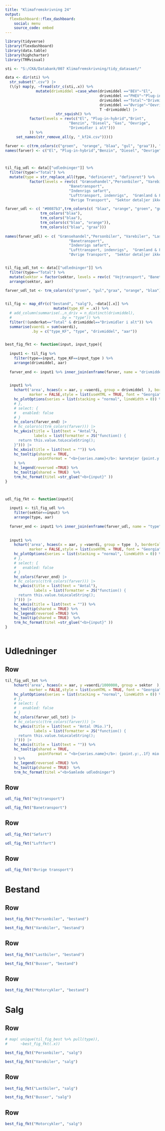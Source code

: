```yaml
---
title: "Klimafremskrivning 24"
output: 
  flexdashboard::flex_dashboard:
    social: menu
    source_code: embed
---
```


```r

library(tidyverse)
library(flexdashboard)
library(data.table)
library(highcharter)
library(TRMvisual)

sti <- "S:/CKA/Databank/007 Klimafremskrivning/tidy_datasaet/"

data <- dir(sti) %>% 
  str_subset(".csv") |> 
  (\(y) map(y, ~fread(str_c(sti,.x)) %>% 
              mutate(drivmiddel =case_when(drivmiddel =="BEV"~"El",
                                           drivmiddel =="PHEV"~"Plug-in-hybrid",
                                           drivmiddel =="Total"~"Drivmidler i alt",
                                           drivmiddel =="Øvrige"~"Oevrige",
                                           T ~drivmiddel) |>
                       str_squish() %>% 
           factor(levels = rev(c("El", "Plug-in-hybrid","Brint",
                             "Benzin", "Diesel", "Gas", "Oevrige",
                             "Drivmidler i alt")))
           )) %>% 
     set_names(str_remove_all(y, "_kf24.csv")))()

farver <- c(trm_colors(c("groen",  "orange", "blaa", "gul", "graa")), "#d49e02", "#0087b3") 
names(farver) <- c("El", "Plug-in-hybrid","Benzin", "Diesel", "Oevrige", "Brint", "Gas")



til_fig_udl <- data[["udledninger"]] %>% 
  filter(type!="Total") %>% 
  mutate(type = str_replace_all(type, "definieret", "defineret") %>% 
           factor(levels = rev(c( "Grænsehandel","Personbiler", "Varebiler", "Lastbiler","Busser","Motorcykler",
                             "Banetransport",
                             "Indenrigs søfart",
                             "Lufttransport, indenrigs",  "Grønland & Færøerne",
                             "Øvrige Transport",  "Sektor detaljer ikke defineret"))))

farver_udl <- c( "#0087b3",trm_colors(c( "blaa", "orange", "groen", "gul", "lyseblaa")),
                trm_colors("blaa"),
                trm_colors("blaa"),
                trm_colors(c("blaa", "orange")),
                trm_colors(c("blaa", "graa")))
                
names(farver_udl) <- c( "Grænsehandel","Personbiler", "Varebiler", "Lastbiler","Busser","Motorcykler",
                             "Banetransport",
                             "Indenrigs søfart",
                             "Lufttransport, indenrigs",  "Grønland & Færøerne",
                             "Øvrige Transport",  "Sektor detaljer ikke defineret")


til_fig_udl_tot <- data[["udledninger"]] %>% 
  filter(type=="Total") %>% 
  mutate(sektor = factor(sektor, levels = rev(c( "Vejtransport", "Banetransport", "Luftfart", "Søfart", "Øvrige transport" )))) %>% 
  arrange(sektor, aar)

farver_udl_tot <- trm_colors(c("groen", "gul","graa", "orange", "blaa"))
  

til_fig <- map_dfr(c("bestand", "salg"), ~data[[.x]] %>% 
                      mutate(type_KF = .x)) %>% 
  # add_column(summarise(.,n_driv = n_distinct(drivmiddel),
  #                      .by = "type")) %>% 
  filter(!(underkat=="Total" & drivmiddel=="Drivmidler i alt")) %>% 
  summarise(vaerdi = sum(vaerdi),
            .by = c("type_KF", "type", "drivmiddel", "aar"))


best_fig_fkt <- function(input, input_type){
  
  input1 <- til_fig %>% 
    filter(type==input, type_KF==input_type ) %>% 
    arrange(drivmiddel, aar)
  
  farver_end <- input1 %>% inner_join(enframe(farver, name = "drivmiddel", value = "farve")) %>% distinct(drivmiddel, farve) %>% deframe() %>% unname() %>% as.character()

  
  input1 %>% 
    hchart('area', hcaes(x = aar, y =vaerdi, group = drivmiddel  ), borderColor = 0, 
           marker = FALSE,style = list(useHTML = TRUE, font = "Georgia")) %>%
    hc_plotOptions(series = list(stacking = "normal", lineWidth = 0)) %>% 
    # },
    # select: {
    #   enabled: false
    # }
    hc_colors(farver_end) |>
    # hc_colors(c(trm_colors(farver))) |>
    hc_yAxis(title = list(text = "Antal"),
             labels = list(formatter = JS("function() {
      return this.value.toLocaleString();
    }"))) |> 
    hc_xAxis(title = list(text = "")) %>% 
    hc_tooltip(shared = TRUE,
               pointFormat = "<b>{series.name}</b>: køretøjer {point.y:,.0f}  ({point.percentage:.1f} pct.)) <br>"
    ) %>% 
    hc_legend(reversed =TRUE) %>%
    hc_tooltip(shared = TRUE)  %>% 
    trm_hc_format(titel =str_glue("<b>{input}" ))
}



udl_fig_fkt <- function(input){
  
  input1 <- til_fig_udl %>% 
    filter(sektor==input) %>% 
    arrange(type, aar)
  
  farver_end <- input1 %>% inner_join(enframe(farver_udl, name = "type", value = "farve")) %>% distinct(type, farve) %>% deframe() %>% unname() %>% as.character()
  
  
  input1 %>% 
    hchart('area', hcaes(x = aar, y =vaerdi, group = type  ), borderColor = 0, 
           marker = FALSE,style = list(useHTML = TRUE, font = "Georgia")) %>%
    hc_plotOptions(series = list(stacking = "normal", lineWidth = 0)) %>% 
    # },
    # select: {
    #   enabled: false
    # }
    hc_colors(farver_end) |>
    # hc_colors(c(trm_colors(farver))) |>
    hc_yAxis(title = list(text = "Antal"),
             labels = list(formatter = JS("function() {
      return this.value.toLocaleString();
    }"))) |> 
    hc_xAxis(title = list(text = "")) %>% 
    hc_tooltip(shared = TRUE) %>% 
    hc_legend(reversed =TRUE) %>%
    hc_tooltip(shared = TRUE)  %>% 
    trm_hc_format(titel =str_glue("<b>{input}" ))
}



```



Udledninger {data-orientation=rows data-icon="fa-list"}
===================================== 


Row {data-height=650}
-------------------------------------

```r

til_fig_udl_tot %>% 
    hchart('area', hcaes(x = aar, y =vaerdi/1000000, group = sektor  ), borderColor = 0, 
           marker = FALSE,style = list(useHTML = TRUE, font = "Georgia")) %>%
    hc_plotOptions(series = list(stacking = "normal", lineWidth = 0)) %>% 
    # },
    # select: {
    #   enabled: false
    # }
    hc_colors(farver_udl_tot) |>
    # hc_colors(c(trm_colors(farver))) |>
    hc_yAxis(title = list(text = "Antal (Mio.)"),
             labels = list(formatter = JS("function() {
      return this.value.toLocaleString();
    }"))) |> 
    hc_xAxis(title = list(text = "")) %>% 
    hc_tooltip(shared = TRUE,
               pointFormat = "<b>{series.name}</b>: {point.y:,.1f} mio. t. CO2 ({point.percentage:.1f} pct.) <br>"
    ) %>% 
    hc_legend(reversed =TRUE) %>%
    hc_tooltip(shared = TRUE)  %>% 
    trm_hc_format(titel ="<b>Samlede udledninger")

```



Row {data-height=350}
-------------------------------------

```r
udl_fig_fkt("Vejtransport")
```
    
        
```r
udl_fig_fkt("Banetransport")
```

Row {data-height=350}
-------------------------------------

```r
udl_fig_fkt("Søfart")
```
    
        
```r
udl_fig_fkt("Luftfart")
```

Row 
-------------------------------------

```r
udl_fig_fkt("Øvrige transport")
```
    
        

Bestand {data-orientation=rows}
===================================== 


Row
-------------------------------------

```r
best_fig_fkt("Personbiler", "bestand")
```
    
        
```r
best_fig_fkt("Varebiler", "bestand")
```

Row
-------------------------------------

```r

best_fig_fkt("Lastbiler", "bestand")

```
    
```r

best_fig_fkt("Busser", "bestand")

```
    
Row
-------------------------------------

```r

best_fig_fkt("Motorcykler", "bestand")

```
   
    
Salg {data-orientation=rows}
===================================== 
    
    
Row
-------------------------------------

```r

# map( unique(til_fig_best %>% pull(type)),
#      ~best_fig_fkt(.x))

best_fig_fkt("Personbiler", "salg")

```
    
        
```r
best_fig_fkt("Varebiler", "salg")
```

Row 
-------------------------------------

```r

best_fig_fkt("Lastbiler", "salg")

```
    
```r

best_fig_fkt("Busser", "salg")

```
    
Row 
-------------------------------------

```r

best_fig_fkt("Motorcykler", "salg")

```
   